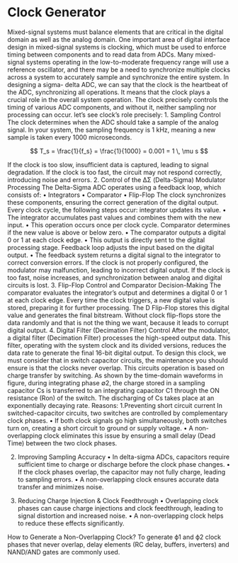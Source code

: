 # Clock Generator 

Mixed-signal systems must balance elements that are critical in the digital domain as well as the analog domain. One important area of digital interface design in mixed-signal systems is clocking, which must be used to enforce timing between components and to read data from ADCs. Many mixed-signal systems operating in the low-to-moderate frequency range will use a reference oscillator, and there may be a need to synchronize multiple clocks across a system to accurately sample and synchronize the entire system. In designing a sigma- delta ADC, we can say that the clock is the heartbeat of the ADC, synchronizing all operations. It means that the clock plays a crucial role in the overall system operation. The clock precisely controls the timing of various ADC components, and without it, neither sampling nor processing can occur.
let's see clock's role precisely:
1. Sampling Control
The clock determines when the ADC should take a sample of the analog signal. In your system, the sampling frequency is 1 kHz, meaning a new sample is taken every 1000 microseconds. 



$$
T_s = \frac{1}{f_s} = \frac{1}{1000} = 0.001 = 1 \, \mu s
$$

If the clock is too slow, insufficient data is captured, leading to signal degradation. If the clock is too fast, the circuit may not respond correctly, introducing noise and errors.
2. Control of the ΔΣ (Delta-Sigma) Modulator Processing
The Delta-Sigma ADC operates using a feedback loop, which consists of:
• Integrators
• Comparator
• Flip-Flop
 The clock synchronizes these components, ensuring the correct generation of the digital output. Every clock cycle, the following steps occur:
integrator updates its value.
• The integrator accumulates past values and combines them with the new input.
• This operation occurs once per clock cycle.
Comparator determines if the new value is above or below zero.
• The comparator outputs a digital 0 or 1 at each clock edge.
• This output is directly sent to the digital processing stage.
Feedback loop adjusts the input based on the digital output.
• The feedback system returns a digital signal to the integrator to correct conversion errors.
If the clock is not properly configured, the modulator may malfunction, leading to incorrect digital output.
If the clock is too fast, noise increases, and synchronization between analog and digital circuits is lost.
3. Flip-Flop Control and Comparator Decision-Making
The comparator evaluates the integrator’s output and determines a digital 0 or 1 at each clock edge.
Every time the clock triggers, a new digital value is stored, preparing it for further processing.
The D Flip-Flop stores this digital value and generates the final bitstream.
Without clock flip-flops store the data randomly and that is not the thing we want, because it leads to corrupt digital output.
4. Digital Filter (Decimation Filter) Control
After the modulator, a digital filter (Decimation Filter) processes the high-speed output data.
This filter, operating with the system clock and its divided versions, reduces the data rate to generate the final 16-bit digital output.
To design this clock, we must consider that in switch capacitor circuits, the maintenance you should ensure is that the clocks never overlap. This circuits operation is based on charge transfer by switching. As shown by the time-domain waveforms in figure, during integrating phase ∅2, the charge stored in a sampling capacitor Cs is transferred to an integrating capacitor C1 through the ON resistance (Ron) of the switch. The discharging of Cs takes place at an exponentially decaying rate.
Reasons:
1.Preventing short circuit current
In switched-capacitor circuits, two switches are controlled by complementary clock phases.
	•	If both clock signals go high simultaneously, both switches turn on, creating a short circuit to ground or supply voltage.
	•	A non-overlapping clock eliminates this issue by ensuring a small delay (Dead Time) between the two clock phases.

2. Improving Sampling Accuracy
	•	In delta-sigma ADCs, capacitors require sufficient time to charge or discharge before the clock phase changes.
	•	If the clock phases overlap, the capacitor may not fully charge, leading to sampling errors.
	•	A non-overlapping clock ensures accurate data transfer and minimizes noise.

3. Reducing Charge Injection & Clock Feedthrough
	•	Overlapping clock phases can cause charge injections and clock feedthrough, leading to signal distortion and increased noise.
	•	A non-overlapping clock helps to reduce these effects significantly.

How to Generate a Non-Overlapping Clock?
To generate ϕ1 and ϕ2 clock phases that never overlap, delay elements (RC delay, buffers, inverters) and NAND/AND gates are commonly used.



